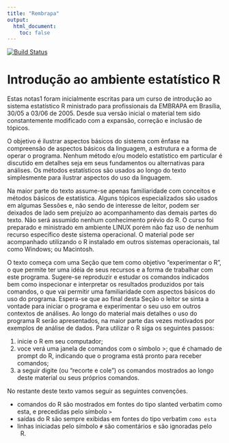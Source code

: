 ```yaml
---
title: "Rembrapa"
output:
  html_document:
    toc: false
---
```


[![Build Status](https://travis-ci.org/leg-ufpr/Rembrapa.svg)](https://travis-ci.org/leg-ufpr/Rembrapa)

<!-- <div class="alert alert-danger" role="alert"> **ATENÇÃO!** As aulas serão no -->
<!-- **Anfieatro 14** do Setor de Ciências Biológicas </div> -->

# Introdução ao ambiente estatístico R

Estas notas1 foram inicialmente escritas para um curso de introdução ao
sistema estatístico R ministrado para profissionais da EMBRAPA em
Brasília, 30/05 a 03/06 de 2005. Desde sua versão inicial o material tem
sido constantemente modificado com a expansão, correção e inclusão de
tópicos.

O objetivo é ilustrar aspectos básicos do sistema com ênfase na
compreensão de aspectos básicos da linguagem, a estrutura e a forma de
operar o programa. Nenhum método e/ou modelo estatístico em particular é
discutido em detalhes seja em seus fundamentos ou alternativas para
análises. Os métodos estatísticos são usados ao longo do texto
simplesmente para ilustrar aspectos do uso da linguagem.

Na maior parte do texto assume-se apenas familiaridade com conceitos e
métodos básicos de estatística. Alguns tópicos especializados são usados
em algumas Sessões e, não sendo de interesse de leitor, podem ser
deixados de lado sem prejuízo ao acompanhamento das demais partes do
texto. Não será assumido nenhum conhecimento prévio do R. O curso foi
preparado e ministrado em ambiente LINUX porém não faz uso de nenhum
recurso específico deste sistema operacional. O material pode ser
acompanhado utilizando o R instalado em outros sistemas operacionais,
tal como Windows; ou Macintosh.

O texto começa com uma Seção que tem como objetivo "experimentar o R", o
que permite ter uma idéia de seus recursos e a forma de trabalhar com
este programa. Sugere-se reproduzir e estudar os comandos indicados bem
como inspecionar e interpretar os resultados produzidos por tais
comandos, o que vai permitir uma familiaridade com aspectos básicos do
uso do programa. Espera-se que ao final desta Seção o leitor se sinta a
vontade para iniciar o programa e experimentar o seu uso em outros
contextos de análises. Ao longo do material mais detalhes o uso do
programa R serão apresentados, na maior parte das vezes motivados por
exemplos de análise de dados. Para utilizar o R siga os seguintes
passos:

1. inicie o R em seu computador;
2. voce verá uma janela de comandos com o símbolo >; que é chamado de
   prompt do R, indicando que o programa está pronto para receber
   comandos;
3. a seguir digite (ou "recorte e cole") os comandos mostrados ao longo
   deste material ou seus próprios comandos.

No restante deste texto vamos seguir as seguintes convenções.

- comandos do R são mostrados em fontes do tipo slanted verbatim como
esta, e precedidas pelo símbolo `>`
- saídas do R são sempre exibidas em fontes do tipo verbatim `como esta`
- linhas iniciadas pelo símbolo `#` são comentários e são ignoradas pelo
  R.


[LEG]: http://www.leg.ufpr.br
